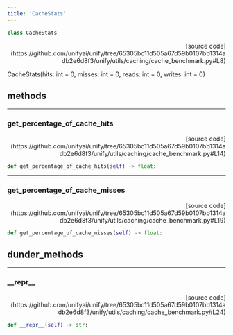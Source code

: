 ```yaml
---
title: 'CacheStats'
---
```


```python
class CacheStats
```

<p align="right">[source code](https://github.com/unifyai/unify/tree/65305bc11d505a67d59b0107bb1314adb2e6d8f3/unify/utils/caching/cache_benchmark.py#L8)</p>

CacheStats(hits: int = 0, misses: int = 0, reads: int = 0, writes: int = 0)

## methods

---

### get\_percentage\_of\_cache\_hits

<p align="right">[source code](https://github.com/unifyai/unify/tree/65305bc11d505a67d59b0107bb1314adb2e6d8f3/unify/utils/caching/cache_benchmark.py#L14)</p>

```python
def get_percentage_of_cache_hits(self) -> float:
```



---

### get\_percentage\_of\_cache\_misses

<p align="right">[source code](https://github.com/unifyai/unify/tree/65305bc11d505a67d59b0107bb1314adb2e6d8f3/unify/utils/caching/cache_benchmark.py#L19)</p>

```python
def get_percentage_of_cache_misses(self) -> float:
```



## dunder_methods

---

### \_\_repr\_\_

<p align="right">[source code](https://github.com/unifyai/unify/tree/65305bc11d505a67d59b0107bb1314adb2e6d8f3/unify/utils/caching/cache_benchmark.py#L24)</p>

```python
def __repr__(self) -> str:
```

